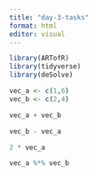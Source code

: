 ```yaml
---
title: "day-3-tasks"
format: html
editor: visual
---
```


```r
library(ARTofR)
library(tidyverse)
library(deSolve)


```

```r
vec_a <- c(1,6)
vec_b <- c(2,4)

```

```r
vec_a + vec_b
```
```r
vec_b - vec_a
```
```r
2 * vec_a
```
```r
vec_a %*% vec_b
```

